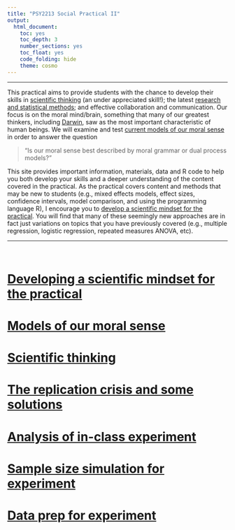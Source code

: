 ```yaml
---
title: "PSY2213 Social Practical II"
output: 
  html_document:
    toc: yes
    toc_depth: 3
    number_sections: yes
    toc_float: yes
    code_folding: hide
    theme: cosmo
---
```


***

This practical aims to provide students with the chance to develop their skills in [scientific thinking](Scientific-thinking.html) (an under appreciated skill!); the latest [research and statistical methods](Analysis-of-in-class-experiment.html); and effective collaboration and communication. Our focus is on the moral mind/brain, something that many of our greatest thinkers, including [Darwin](https://psychclassics.yorku.ca/Darwin/Descent/descent4.htm), saw as the most important characteristic of human beings. We will examine and test [current models of our moral sense](Models-of-our-moral-sense.html) in order to answer the question

>"Is our moral sense best described by moral grammar or dual process models?” 

This site provides important information, materials, data and R code to help you both develop your skills and a deeper understanding of the content covered in the practical. As the practical covers content and methods that may be new to students (e.g.,  mixed effects models, effect sizes, confidence intervals, model comparison, and using the programming language R), I encourage you to [develop a scientific mindset for the practical](Developing-the-right-mindset-for-the-practical.html). You will find that many of these seemingly new approaches are in fact just variations on topics that you have previously covered (e.g., multiple regression, logistic regression, repeated measures ANOVA, etc). 

***

<br>

# [Developing a scientific mindset for the practical](Developing-the-right-mindset-for-the-practical.html)

# [Models of our moral sense](Models-of-our-moral-sense.html)

# [Scientific thinking](Scientific-thinking.html)

# [The replication crisis and some solutions](The-replication-crisis-and-some- solutions.html)

# [Analysis of in-class experiment](Analysis-of-in-class-experiment.html)

# [Sample size simulation for experiment](Sample-size-simulation-for-experiment.html)

# [Data prep for experiment](Data-prep-for-experiment.html)
  